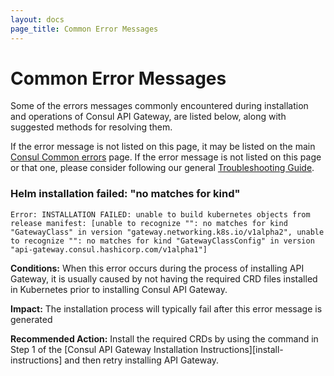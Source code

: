 ```yaml
---
layout: docs
page_title: Common Error Messages
---
```


# Common Error Messages

Some of the errors messages commonly encountered during installation and operations of Consul API Gateway, are listed below, along with suggested methods for resolving them.

If the error message is not listed on this page, it may be listed on the main [Consul Common errors][consul-common-errors] page. If the error message is not listed on this page or that one, please consider following our general [Troubleshooting Guide][troubleshooting].

<!---
***************************************************************************
Use markdown's Reference-Style links when including hyperlinks. This makes it easier to read the content im markdown.

Each common error should have its own section on this page. Each section
should start with a heading line that is a short description of the error or
the the text of the error.

Two examples:
    ### Failed opening file during installation
    ### Message: "Can't connect to repository" when running Helm chart

******** Template for new Error Messages ********
 Copy and paste the following 13 lines when adding a new error message to this page.

### Title for this error

```
Replace with text of example error message
```
**Conditions:**
REPLACE THIS with description of when and why the error is typically seen

**Impact:**
REPLACE THIS with description of most likely impact of the event that caused this error to occur

**Recommended Action:**
REPLACE THIS with the actions the user should take to try to correct the situation

***************************************************************************
--->

### Helm installation failed: "no matches for kind"

```
Error: INSTALLATION FAILED: unable to build kubernetes objects from release manifest: [unable to recognize "": no matches for kind "GatewayClass" in version "gateway.networking.k8s.io/v1alpha2", unable to recognize "": no matches for kind "GatewayClassConfig" in version "api-gateway.consul.hashicorp.com/v1alpha1"]
```
**Conditions:**
When this error occurs during the process of installing API Gateway, it is usually caused by not having the required CRD files installed in Kubernetes prior to installing  Consul API Gateway.

**Impact:**
The installation process will typically fail after this error message is generated

**Recommended Action:**
Install the required CRDs by using the command in Step 1 of the [Consul API Gateway Installation Instructions][install-instructions] and then retry installing API Gateway.




<!--
    ****** KEEP ALL PAGE CONTENT ABOVE THIS LINE *******
    Only Reference style links should be added below this comment
--->
[consul-common-errors]: /docs/troubleshooting/common-errors
[troubleshooting]: https://learn.hashicorp.com/consul/day-2-operations/advanced-operations/troubleshooting
[installl-instructions]: /docs/api-gateway/api-gateway-usage#installation